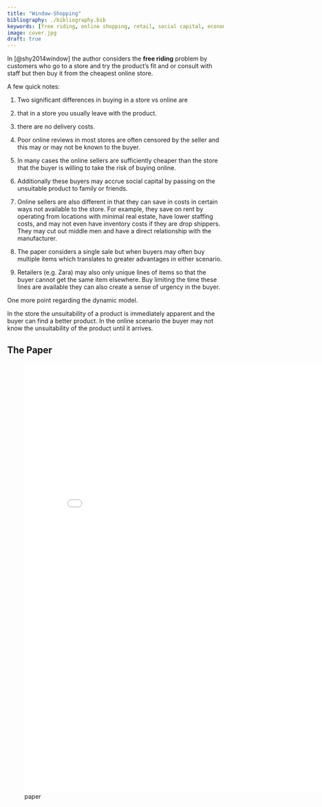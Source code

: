 ```yaml
---
title: "Window-Shopping"
bibliography: ./bibliography.bib
keywords: [free riding, online shopping, retail, social capital, economics, pricing]
image: cover.jpg
draft: true
---
```


In [@shy2014window] the author considers the **free riding** problem by customers who go to a store and try the product's fit and or consult with staff but then buy it from the cheapest online store.

A few quick notes:

1. Two significant differences in buying in a store vs online  are 
  1. that in a store you usually leave with the product. 
  2. there are no delivery costs.

2. Poor online reviews in most stores are often censored by the seller and this may or may not be known to the buyer.
3. In many cases the online sellers are sufficiently cheaper than the store that the buyer is willing to take the risk of buying online.
4. Additionally these buyers may accrue social capital by passing on the unsuitable product to family or friends.
5. Online sellers are also different in that they can save in costs in certain ways 
   not available to the store. For example, they save on rent by operating from locations with minimal real estate, have lower staffing costs, and may not even have inventory costs if they are drop shippers.
   They may cut out middle men and have a direct relationship with the manufacturer.
6. The paper considers a single sale but when buyers may often buy multiple items which translates to greater advantages in either scenario. 
7. Retailers (e.g. Zara) may also only unique lines of items so that the buyer cannot get the same item elsewhere. Buy limiting the time these lines are available they can also create a sense of urgency in the buyer.

One more point regarding the dynamic model.

In the store the unsuitability of a product is immediately apparent and the buyer can find a 
better product. In the online scenario the buyer may not know the unsuitability of the product until it arrives.

## The Paper

![paper](./paper.pdf){.col-page width=800px height=1000px}
